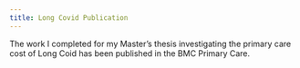 ```yaml
---
title: Long Covid Publication
---
```


The work I completed for my Master's thesis investigating the primary care cost of Long Coid has been published in the BMC Primary Care.
